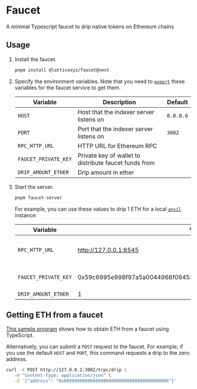 # Faucet

A minimal Typescript faucet to drip native tokens on Ethereum chains

## Usage

1. Install the faucet.

   ```sh copy
   pnpm install @latticexyz/faucet@next
   ```

1. Specify the environment variables.
   Note that you need to [`export`](https://linuxconfig.org/export) these variables for the faucet service to get them.

   | Variable             | Description                                           | Default   |
   | -------------------- | ----------------------------------------------------- | --------- |
   | `HOST`               | Host that the indexer server listens on               | `0.0.0.0` |
   | `PORT`               | Port that the indexer server listens on               | `3002`    |
   | `RPC_HTTP_URL`       | HTTP URL for Ethereum RPC                             |           |
   | `FAUCET_PRIVATE_KEY` | Private key of wallet to distribute faucet funds from |           |
   | `DRIP_AMOUNT_ETHER`  | Drip amount in ether                                  |

1. Start the server.

   ```sh copy
   pnpm faucet-server
   ```

   For example, you can use these values to drip 1 ETH for a local [`anvil`](https://book.getfoundry.sh/anvil/) instance:

   | Variable             | Value                                                              | Comments                           |
   | -------------------- | ------------------------------------------------------------------ | ---------------------------------- |
   | `RPC_HTTP_URL`       | http://127.0.0.1:8545                                              | `localhost` sometimes doesn't work |
   | `FAUCET_PRIVATE_KEY` | 0x59c6995e998f97a5a0044966f0945389dc9e86dae88c7a8412f4603b6b78690d | One of the default accounts        |
   | `DRIP_AMOUNT_ETHER`  | 1                                                                  |

## Getting ETH from a faucet

[This sample program](https://github.com/latticexyz/mud/tree/main/examples/faucet-client) shows how to obtain ETH from a faucet using TypeScript.

Alternatively, you can submit a `POST` request to the faucet.
For example, if you use the default `HOST` and `PORT`, this command requests a drip to the zero address.

```sh copy
curl -X POST http://127.0.0.1:3002/trpc/drip \
   -H "Content-Type: application/json" \
   -d '{"address": "0x0000000000000000000000000000000000000000"}'
```

